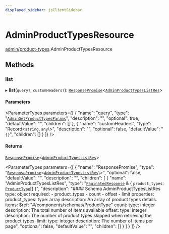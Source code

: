 ```yaml
---
displayed_sidebar: jsClientSidebar
---
```



# AdminProductTypesResource

[admin/product-types](../../modules/admin_product_types.mdx).AdminProductTypesResource

## Methods

### list

▸ **list**(`query?`, `customHeaders?`): [`ResponsePromise`](../../swaps/modules/swaps.internal.mdx#responsepromise)<[`AdminProductTypesListRes`](../../internal/modules/admin_discounts.internal.internal.mdx#adminproducttypeslistres)\>

#### Parameters

<ParameterTypes parameters={[
  {
    "name": "query",
    "type": "[`AdminGetProductTypesParams`](../../internal/classes/admin_discounts.internal.internal.AdminGetProductTypesParams.mdx)",
    "description": "",
    "optional": true,
    "defaultValue": "",
    "children": []
  },
  {
    "name": "customHeaders",
    "type": "Record<`string`, `any`\\>",
    "description": "",
    "optional": false,
    "defaultValue": "`{}`",
    "children": []
  }
]} />

#### Returns

[`ResponsePromise`](../../swaps/modules/swaps.internal.mdx#responsepromise)<[`AdminProductTypesListRes`](../../internal/modules/admin_discounts.internal.internal.mdx#adminproducttypeslistres)\>

<ParameterTypes parameters={[
  {
    "name": "ResponsePromise",
    "type": "[`ResponsePromise`](../../swaps/modules/swaps.internal.mdx#responsepromise)<[`AdminProductTypesListRes`](../../internal/modules/admin_discounts.internal.internal.mdx#adminproducttypeslistres)\\>",
    "optional": false,
    "defaultValue": "",
    "description": "",
    "children": [
      {
        "name": "AdminProductTypesListRes",
        "type": "[`PaginatedResponse`](../../admin_batch_jobs/modules/admin_batch_jobs.internal.mdx#paginatedresponse) & { `product_types`: [`ProductType`](../../internal/classes/admin_collections.internal.ProductType.mdx)[]  }",
        "description": "#### Schema AdminProductTypesListRes type: object required: - product_types - count - offset - limit properties: product_types: type: array description: An array of product types details. items: $ref: \"#/components/schemas/ProductType\" count: type: integer description: The total number of items available offset: type: integer description: The number of product types skipped when retrieving the product types. limit: type: integer description: The number of items per page",
        "optional": false,
        "defaultValue": "",
        "children": []
      }
    ]
  }
]} />
